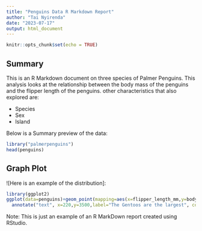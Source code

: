 ---
title: "Penguins Data R Markdown Report"
author: "Tai Nyirenda"
date: "2023-07-17"
output: html_document
---

```{r setup, include=FALSE}
knitr::opts_chunk$set(echo = TRUE)
```

## Summary

This is an R Markdown document on three species of Palmer Penguins. This analysis looks at the relationship between the body mass of the penguins and the flipper length of the penguins.
other characteristics that also explored are:

* Species
* Sex
* Island

Below is a Summary preview of the data:

```{r palmerpenguins, echo=FALSE}
library("palmerpenguins")
head(penguins)
```

## Graph Plot

![Here is an example of the distribution]:

```{r species, echo=FALSE, warning=FALSE}
library(ggplot2)
ggplot(data=penguins)+geom_point(mapping=aes(x=flipper_length_mm,y=body_mass_g,colour=species, shape=species))+labs(title="Palmer Penguins: Body Mass vs. Flipper Length", subtitle="Samples of Three Penguin Species", caption="Data collected by Dr. Kristen Gorman")+
  annotate("text", x=220,y=3500,label="The Gentoos are the largest", color="purple", fontface="bold", size=3)
```

Note: This is just an example of an R MarkDown report created using RStudio.
